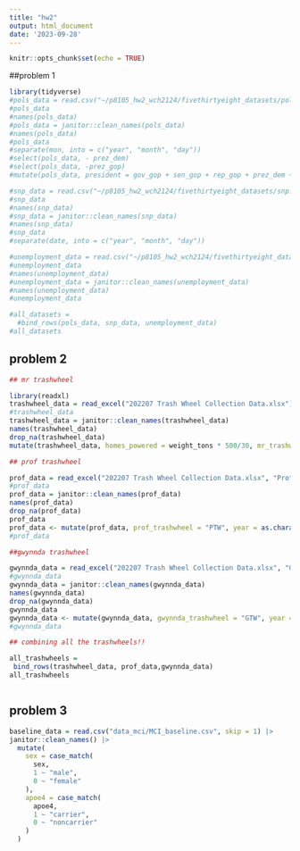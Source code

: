 ```yaml
---
title: "hw2"
output: html_document
date: '2023-09-28'
---
```


```r
knitr::opts_chunk$set(echo = TRUE)
```

##problem 1

```r
library(tidyverse)
#pols_data = read.csv("~/p8105_hw2_wch2124/fivethirtyeight_datasets/pols-month.csv")
#pols_data
#names(pols_data)
#pols_data = janitor::clean_names(pols_data)
#names(pols_data) 
#pols_data 
#separate(mon, into = c("year", "month", "day")) 
#select(pols_data, - prez_dem)  
#select(pols_data, -prez_gop)  
#mutate(pols_data, president = gov_gop + sen_gop + rep_gop + prez_dem + gov_dem + sen_dem + rep_dem) 

#snp_data = read.csv("~/p8105_hw2_wch2124/fivethirtyeight_datasets/snp.csv")
#snp_data
#names(snp_data)
#snp_data = janitor::clean_names(snp_data)
#names(snp_data)
#snp_data  
#separate(date, into = c("year", "month", "day"))

#unemployment_data = read.csv("~/p8105_hw2_wch2124/fivethirtyeight_datasets/unemployment.csv")
#unemployment_data
#names(unemployment_data)
#unemployment_data = janitor::clean_names(unemployment_data)
#names(unemployment_data)
#unemployment_data

#all_datasets = 
  #bind_rows(pols_data, snp_data, unemployment_data)
#all_datasets
```

## problem 2

```r
## mr trashwheel

library(readxl)
trashwheel_data = read_excel("202207 Trash Wheel Collection Data.xlsx") 
#trashwheel_data
trashwheel_data = janitor::clean_names(trashwheel_data)
names(trashwheel_data)  
drop_na(trashwheel_data) 
mutate(trashwheel_data, homes_powered = weight_tons * 500/30, mr_trashwheel = "MTW")

## prof trashwheel 

prof_data = read_excel("202207 Trash Wheel Collection Data.xlsx", "Professor Trash Wheel") 
#prof_data
prof_data = janitor::clean_names(prof_data) 
names(prof_data)
drop_na(prof_data)
prof_data
prof_data <- mutate(prof_data, prof_trashwheel = "PTW", year = as.character(year))
#prof_data

##gwynnda trashwheel 

gwynnda_data = read_excel("202207 Trash Wheel Collection Data.xlsx", "Gwynnda Trash Wheel")
#gwynnda_data
gwynnda_data = janitor::clean_names(gwynnda_data)
names(gwynnda_data)
drop_na(gwynnda_data)
gwynnda_data
gwynnda_data <- mutate(gwynnda_data, gwynnda_trashwheel = "GTW", year = as.character(year))
#gwynnda_data

## combining all the trashwheels!!

all_trashwheels =
 bind_rows(trashwheel_data, prof_data,gwynnda_data)
all_trashwheels



```

## problem 3

```r
baseline_data = read.csv("data_mci/MCI_baseline.csv", skip = 1) |> 
janitor::clean_names() |>
  mutate(
    sex = case_match(
      sex, 
      1 ~ "male", 
      0 ~ "female"
    ),
    apoe4 = case_match(
      apoe4,
      1 ~ "carrier",
      0 ~ "noncarrier"
    )
  ) 
  
      
  




```

